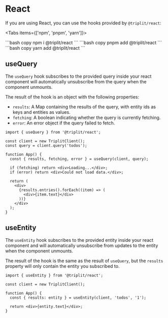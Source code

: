 
# React

If you are using React, you can use the hooks provided by `@triplit/react`:

<Tabs items={['npm', 'pnpm', 'yarn']}>

  <Tab>
    ```bash copy
    npm i @triplit/react
    ```
  </Tab>
    <Tab>
    ```bash copy
    pnpm add @triplit/react
    ```
  </Tab>
  <Tab>
    ```bash copy
    yarn add @triplit/react
    ```
  </Tab>
</Tabs>

## useQuery

The `useQuery` hook subscribes to the provided query inside your react component will automatically unsubscribe from the query when the component unmounts.

The result of the hook is an object with the following properties:

- `results`: A Map containing the results of the query, with entity ids as keys and entities as values.
- `fetching`: A boolean indicating whether the query is currently fetching.
- `error`: An error object if the query failed to fetch.

```tsx
import { useQuery } from '@triplit/react';

const client = new TriplitClient();
const query = client.query('todos');

function App() {
  const { results, fetching, error } = useQuery(client, query);

  if (fetching) return <div>Loading...</div>;
  if (error) return <div>Could not load data.</div>;

  return (
    <div>
      {results.entries().forEach((item) => (
        <div>{item.text}</div>
      ))}
    </div>
  );
}
```

## useEntity

The `useEntity` hook subscribes to the provided entity inside your react component and will automatically unsubscribe from updates to the entity when the component unmounts.

The result of the hook is the same as the result of `useQuery`, but the `results` property will only contain the entity you subscribed to.

```tsx
import { useEntity } from '@triplit/react';

const client = new TriplitClient();

function App() {
  const { results: entity } = useEntity(client, 'todos', '1');

  return <div>{entity.text}</div>;
}
```
